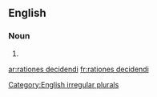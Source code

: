 ==English==

===Noun===
{{head|en|plural|head=[[rationes]] [[decidendi]]}}

# {{plural of|ratio decidendi|lang=en|nocat=1}}

[[Category:English irregular plurals]]

[[ar:rationes decidendi]]
[[fr:rationes decidendi]]